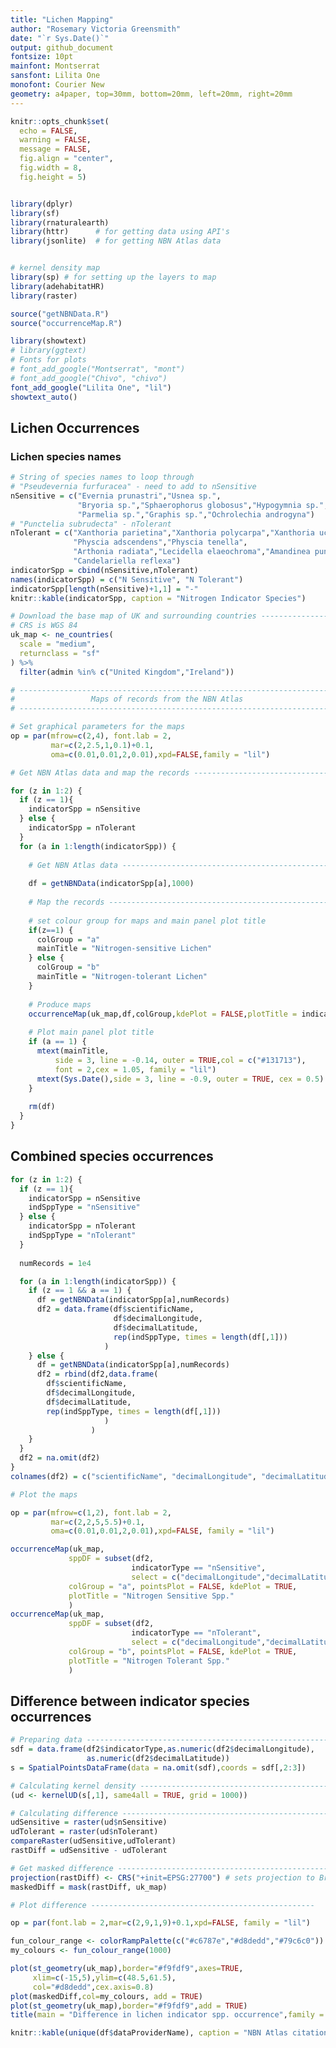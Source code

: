 ```yaml
---
title: "Lichen Mapping"
author: "Rosemary Victoria Greensmith"
date: "`r Sys.Date()`"
output: github_document
fontsize: 10pt
mainfont: Montserrat
sansfont: Lilita One
monofont: Courier New
geometry: a4paper, top=30mm, bottom=20mm, left=20mm, right=20mm
---
```


```r
knitr::opts_chunk$set(
  echo = FALSE,
  warning = FALSE,
  message = FALSE,
  fig.align = "center",
  fig.width = 8,
  fig.height = 5)


library(dplyr)
library(sf)
library(rnaturalearth)
library(httr)      # for getting data using API's
library(jsonlite)  # for getting NBN Atlas data


# kernel density map
library(sp) # for setting up the layers to map
library(adehabitatHR)
library(raster)

source("getNBNData.R")
source("occurrenceMap.R")

library(showtext)
# library(ggtext)
# Fonts for plots
# font_add_google("Montserrat", "mont")
# font_add_google("Chivo", "chivo")
font_add_google("Lilita One", "lil")
showtext_auto()
```


## Lichen Occurrences
### Lichen species names

```r
# String of species names to loop through
# "Pseudevernia furfuracea" - need to add to nSensitive
nSensitive = c("Evernia prunastri","Usnea sp.",
               "Bryoria sp.","Sphaerophorus globosus","Hypogymnia sp.",
               "Parmelia sp.","Graphis sp.","Ochrolechia androgyna")
# "Punctelia subrudecta" - nTolerant
nTolerant = c("Xanthoria parietina","Xanthoria polycarpa","Xanthoria ucrainica",
              "Physcia adscendens","Physcia tenella",
              "Arthonia radiata","Lecidella elaeochroma","Amandinea punctata",
              "Candelariella reflexa")
indicatorSpp = cbind(nSensitive,nTolerant)
names(indicatorSpp) = c("N Sensitive", "N Tolerant")
indicatorSpp[length(nSensitive)+1,1] = "-"
knitr::kable(indicatorSpp, caption = "Nitrogen Indicator Species")
```

<!-- ### Base map -->

```r
# Download the base map of UK and surrounding countries --------------------
# CRS is WGS 84
uk_map <- ne_countries(
  scale = "medium",
  returnclass = "sf"
) %>%
  filter(admin %in% c("United Kingdom","Ireland"))

```


<!-- This code displays the raw NBN Atlas data on maps. -->

```r
# --------------------------------------------------------------------------
#                 Maps of records from the NBN Atlas
# --------------------------------------------------------------------------

# Set graphical parameters for the maps
op = par(mfrow=c(2,4), font.lab = 2,
         mar=c(2,2.5,1,0.1)+0.1,
         oma=c(0.01,0.01,2,0.01),xpd=FALSE,family = "lil")

# Get NBN Atlas data and map the records ----------------------------------

for (z in 1:2) {
  if (z == 1){
    indicatorSpp = nSensitive
  } else {
    indicatorSpp = nTolerant
  }
  for (a in 1:length(indicatorSpp)) {
    
    # Get NBN Atlas data --------------------------------------------------
    
    df = getNBNData(indicatorSpp[a],1000)
    
    # Map the records -----------------------------------------------------
    
    # set colour group for maps and main panel plot title
    if(z==1) {
      colGroup = "a"
      mainTitle = "Nitrogen-sensitive Lichen"
    } else {
      colGroup = "b"
      mainTitle = "Nitrogen-tolerant Lichen"
    }
  
    # Produce maps
    occurrenceMap(uk_map,df,colGroup,kdePlot = FALSE,plotTitle = indicatorSpp[a])
    
    # Plot main panel plot title
    if (a == 1) {
      mtext(mainTitle,
          side = 3, line = -0.14, outer = TRUE,col = c("#131713"),
          font = 2,cex = 1.05, family = "lil")
      mtext(Sys.Date(),side = 3, line = -0.9, outer = TRUE, cex = 0.5)
    }
    
    rm(df)
  }
}

```

## Combined species occurrences

```r

for (z in 1:2) {
  if (z == 1){
    indicatorSpp = nSensitive
    indSppType = "nSensitive"
  } else {
    indicatorSpp = nTolerant
    indSppType = "nTolerant"
  }
  
  numRecords = 1e4

  for (a in 1:length(indicatorSpp)) {
    if (z == 1 && a == 1) {
      df = getNBNData(indicatorSpp[a],numRecords)
      df2 = data.frame(df$scientificName,
                       df$decimalLongitude,
                       df$decimalLatitude,
                       rep(indSppType, times = length(df[,1]))
                     )
    } else {
      df = getNBNData(indicatorSpp[a],numRecords)
      df2 = rbind(df2,data.frame(
        df$scientificName,
        df$decimalLongitude,
        df$decimalLatitude,
        rep(indSppType, times = length(df[,1]))
                     )
                  )
    }
  }
  df2 = na.omit(df2)
}
colnames(df2) = c("scientificName", "decimalLongitude", "decimalLatitude", "indicatorType")

```


```r

# Plot the maps

op = par(mfrow=c(1,2), font.lab = 2,
         mar=c(2,2,5,5.5)+0.1,
         oma=c(0.01,0.01,2,0.01),xpd=FALSE, family = "lil")

occurrenceMap(uk_map,
             sppDF = subset(df2,
                           indicatorType == "nSensitive",
                           select = c("decimalLongitude","decimalLatitude")),
             colGroup = "a", pointsPlot = FALSE, kdePlot = TRUE,
             plotTitle = "Nitrogen Sensitive Spp."
             )
occurrenceMap(uk_map,
             sppDF = subset(df2,
                           indicatorType == "nTolerant",
                           select = c("decimalLongitude","decimalLatitude")),
             colGroup = "b", pointsPlot = FALSE, kdePlot = TRUE,
             plotTitle = "Nitrogen Tolerant Spp."
             )

```

## Difference between indicator species occurrences

```r
# Preparing data ----------------------------------------------------------
sdf = data.frame(df2$indicatorType,as.numeric(df2$decimalLongitude),
                 as.numeric(df2$decimalLatitude))
s = SpatialPointsDataFrame(data = na.omit(sdf),coords = sdf[,2:3])

# Calculating kernel density ----------------------------------------------
(ud <- kernelUD(s[,1], same4all = TRUE, grid = 1000))

# Calculating difference --------------------------------------------------
udSensitive = raster(ud$nSensitive)
udTolerant = raster(ud$nTolerant)
compareRaster(udSensitive,udTolerant)
rastDiff = udSensitive - udTolerant

# Get masked difference --------------------------------------------------
projection(rastDiff) <- CRS("+init=EPSG:27700") # sets projection to British National Grid
maskedDiff = mask(rastDiff, uk_map)

# Plot difference --------------------------------------------------

op = par(font.lab = 2,mar=c(2,9,1,9)+0.1,xpd=FALSE, family = "lil")

fun_colour_range <- colorRampPalette(c("#c6787e","#d8dedd","#79c6c0"))   
my_colours <- fun_colour_range(1000)

plot(st_geometry(uk_map),border="#f9fdf9",axes=TRUE,
     xlim=c(-15,5),ylim=c(48.5,61.5),
     col="#d8dedd",cex.axis=0.8)
plot(maskedDiff,col=my_colours, add = TRUE)
plot(st_geometry(uk_map),border="#f9fdf9",add = TRUE)
title(main = "Difference in lichen indicator spp. occurrence",family = "lil",cex.main = 1.1,line = -1)

```

```r
knitr::kable(unique(df$dataProviderName), caption = "NBN Atlas citations")
```